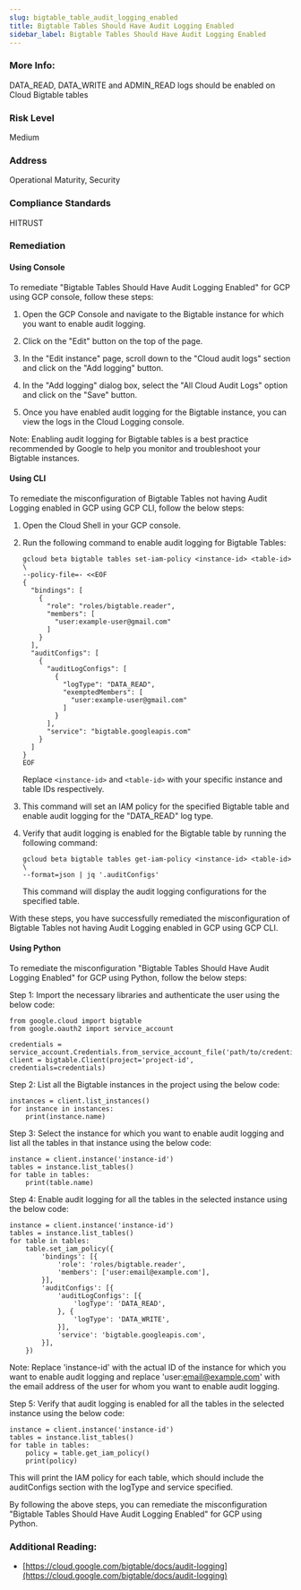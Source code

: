 ```yaml
---
slug: bigtable_table_audit_logging_enabled
title: Bigtable Tables Should Have Audit Logging Enabled
sidebar_label: Bigtable Tables Should Have Audit Logging Enabled
---
```


### More Info:

DATA_READ, DATA_WRITE and ADMIN_READ logs should be enabled on Cloud Bigtable tables

### Risk Level

Medium

### Address

Operational Maturity, Security

### Compliance Standards

HITRUST

### Remediation

#### Using Console

To remediate "Bigtable Tables Should Have Audit Logging Enabled" for GCP using GCP console, follow these steps:

1. Open the GCP Console and navigate to the Bigtable instance for which you want to enable audit logging.

2. Click on the "Edit" button on the top of the page.

3. In the "Edit instance" page, scroll down to the "Cloud audit logs" section and click on the "Add logging" button.

4. In the "Add logging" dialog box, select the "All Cloud Audit Logs" option and click on the "Save" button.

5. Once you have enabled audit logging for the Bigtable instance, you can view the logs in the Cloud Logging console.

Note: Enabling audit logging for Bigtable tables is a best practice recommended by Google to help you monitor and troubleshoot your Bigtable instances.

#### Using CLI

To remediate the misconfiguration of Bigtable Tables not having Audit Logging enabled in GCP using GCP CLI, follow the below steps:

1. Open the Cloud Shell in your GCP console.

2. Run the following command to enable audit logging for Bigtable Tables:

   ```
   gcloud beta bigtable tables set-iam-policy <instance-id> <table-id> \
   --policy-file=- <<EOF
   {
     "bindings": [
       {
         "role": "roles/bigtable.reader",
         "members": [
           "user:example-user@gmail.com"
         ]
       }
     ],
     "auditConfigs": [
       {
         "auditLogConfigs": [
           {
             "logType": "DATA_READ",
             "exemptedMembers": [
               "user:example-user@gmail.com"
             ]
           }
         ],
         "service": "bigtable.googleapis.com"
       }
     ]
   }
   EOF
   ```

   Replace `<instance-id>` and `<table-id>` with your specific instance and table IDs respectively.

3. This command will set an IAM policy for the specified Bigtable table and enable audit logging for the "DATA_READ" log type.

4. Verify that audit logging is enabled for the Bigtable table by running the following command:

   ```
   gcloud beta bigtable tables get-iam-policy <instance-id> <table-id> \
   --format=json | jq '.auditConfigs'
   ```

   This command will display the audit logging configurations for the specified table.

With these steps, you have successfully remediated the misconfiguration of Bigtable Tables not having Audit Logging enabled in GCP using GCP CLI.

#### Using Python

To remediate the misconfiguration "Bigtable Tables Should Have Audit Logging Enabled" for GCP using Python, follow the below steps:

Step 1: Import the necessary libraries and authenticate the user using the below code:

```
from google.cloud import bigtable
from google.oauth2 import service_account

credentials = service_account.Credentials.from_service_account_file('path/to/credentials.json')
client = bigtable.Client(project='project-id', credentials=credentials)
```

Step 2: List all the Bigtable instances in the project using the below code:

```
instances = client.list_instances()
for instance in instances:
    print(instance.name)
```

Step 3: Select the instance for which you want to enable audit logging and list all the tables in that instance using the below code:

```
instance = client.instance('instance-id')
tables = instance.list_tables()
for table in tables:
    print(table.name)
```

Step 4: Enable audit logging for all the tables in the selected instance using the below code:

```
instance = client.instance('instance-id')
tables = instance.list_tables()
for table in tables:
    table.set_iam_policy({
        'bindings': [{
            'role': 'roles/bigtable.reader',
            'members': ['user:email@example.com'],
        }],
        'auditConfigs': [{
            'auditLogConfigs': [{
                'logType': 'DATA_READ',
            }, {
                'logType': 'DATA_WRITE',
            }],
            'service': 'bigtable.googleapis.com',
        }],
    })
```

Note: Replace 'instance-id' with the actual ID of the instance for which you want to enable audit logging and replace 'user:email@example.com' with the email address of the user for whom you want to enable audit logging.

Step 5: Verify that audit logging is enabled for all the tables in the selected instance using the below code:

```
instance = client.instance('instance-id')
tables = instance.list_tables()
for table in tables:
    policy = table.get_iam_policy()
    print(policy)
```

This will print the IAM policy for each table, which should include the auditConfigs section with the logType and service specified.

By following the above steps, you can remediate the misconfiguration "Bigtable Tables Should Have Audit Logging Enabled" for GCP using Python.


### Additional Reading:

- [https://cloud.google.com/bigtable/docs/audit-logging](https://cloud.google.com/bigtable/docs/audit-logging) 

